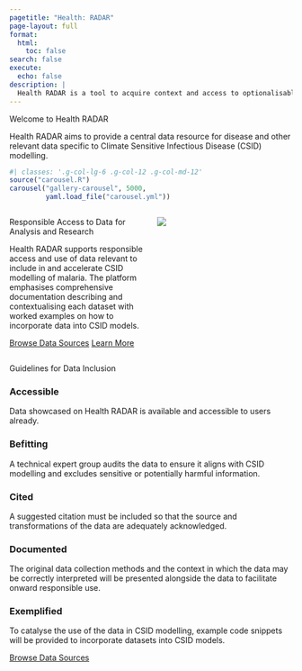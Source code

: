 ```yaml
---
pagetitle: "Health: RADAR"
page-layout: full
format:
  html:
    toc: false
search: false
execute:
  echo: false
description: |
  Health RADAR is a tool to acquire context and access to optionalisable data for modelling malaria in Southern Africa.
---
```


::: {#hero-banner .column-screen}
::: {.grid .column-page}
::: {.headline .g-col-lg-12 .g-col-12 .g-col-md-12}
::: {#homepage-heading}
Welcome to Health RADAR
:::

::: {.description}
Health RADAR aims to provide a central data resource for disease and other relevant data specific to Climate Sensitive Infectious Disease (CSID) modelling.
:::

```r
#| classes: '.g-col-lg-6 .g-col-12 .g-col-md-12'
source("carousel.R")
carousel("gallery-carousel", 5000, 
         yaml.load_file("carousel.yml"))
```
:::
:::
:::

::: {#radar-block .content-block .column-screen}

::: {.column-page}

::: {.columns}

::: {.column width="50%"}

::: {.hero-text}
Responsible Access to Data for Analysis and Research
:::

::: {.description}
Health RADAR supports responsible access and use of data relevant to include in and accelerate CSID modelling of malaria. The platform emphasises comprehensive documentation describing and contextualising each dataset with worked examples on how to incorporate data into CSID models.
:::

::: {.home-buttons}
[Browse Data Sources](/guest/data.qmd){.btn-browse .btn-action-primary .btn-action .btn .btn-success .btn-lg role="button"} [Learn More](/guest/about.qmd){#btn-about .btn-action .btn .btn-info .btn-lg role="button"}
:::

:::

::: {.column width="50%"}

::: {#data-image}
![](img/browse_datasources.png)
:::

:::

:::

:::

:::

::: {#principles-block .content-block .column-screen}

::: {#principles-heading .hero-text}
Guidelines for Data Inclusion
:::

::: {.principles .column-page}

::: {layout-nrow=2}

::: {.principle}
### Accessible
Data showcased on Health RADAR is available and accessible to users already.
:::

::: {.principle}
### Befitting
A technical expert group audits the data to ensure it aligns with CSID modelling and excludes sensitive or potentially harmful information.
:::

::: {.principle}
### Cited
A suggested citation must be included so that the source and transformations of the data are adequately acknowledged. 
:::

::: {.principle}
### Documented 
The original data collection methods and the context in which the data may be correctly interpreted will be presented alongside the data to facilitate onward responsible use. 
:::

::: {.principle}
### Exemplified 
To catalyse the use of the data in CSID modelling, example code snippets will be provided to incorporate datasets into CSID models.  
:::
:::

:::

:::


::: {#browse-btn-block .content-block .column-screen}

::: {.column-page}

[Browse Data Sources](/guest/data.qmd){.btn-browse .btn-action-primary  .btn-action .btn .btn-success .btn-lg role="button" style="margin-top: 1em;"}

:::
:::
